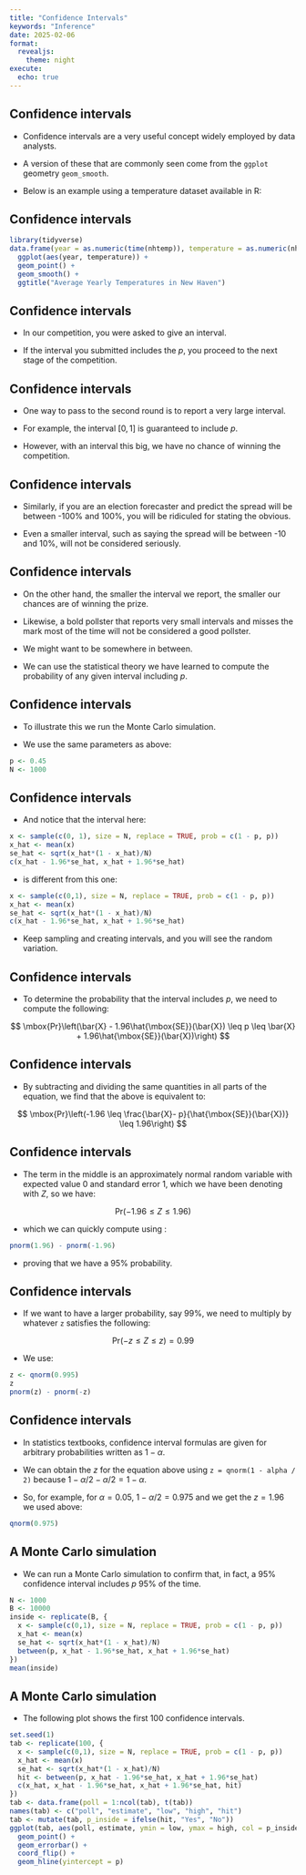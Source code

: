 ```yaml
---
title: "Confidence Intervals"
keywords: "Inference"
date: 2025-02-06
format:
  revealjs:
    theme: night
execute: 
  echo: true
---
```

## Confidence intervals

- Confidence intervals are a very useful concept widely employed by data analysts.

- A version of these that are commonly seen come from the `ggplot` geometry `geom_smooth`.

- Below is an example using a temperature dataset available in R:



## Confidence intervals

```r
library(tidyverse) 
data.frame(year = as.numeric(time(nhtemp)), temperature = as.numeric(nhtemp)) |> 
  ggplot(aes(year, temperature)) +  
  geom_point() +  
  geom_smooth() +  
  ggtitle("Average Yearly Temperatures in New Haven") 
``` 


## Confidence intervals


- In our competition, you were asked to give an interval.

- If the interval you submitted includes the $p$, you proceed to the next stage of the competition.



## Confidence intervals

- One way to pass to the second round is to report a very large interval.

- For example, the interval $[0,1]$ is guaranteed to include $p$.

- However, with an interval this big, we have no chance of winning the competition.




## Confidence intervals

- Similarly, if you are an election forecaster and predict the spread will be between -100% and 100%, you will be ridiculed for stating the obvious.

- Even a smaller interval, such as saying the spread will be between -10 and 10%, will not be considered seriously.

## Confidence intervals

- On the other hand, the smaller the interval we report, the smaller our chances are of winning the prize.

- Likewise, a bold pollster that reports very small intervals and misses the mark most of the time will not be considered a good pollster.

- We might want to be somewhere in between.

- We can use the statistical theory we have learned to compute the probability of any given interval including $p$.




## Confidence intervals

- To illustrate this we run the Monte Carlo simulation.

- We use the same parameters as above:

```r
p <- 0.45 
N <- 1000 
``` 




## Confidence intervals

- And notice that the interval here:

```r
x <- sample(c(0, 1), size = N, replace = TRUE, prob = c(1 - p, p)) 
x_hat <- mean(x) 
se_hat <- sqrt(x_hat*(1 - x_hat)/N) 
c(x_hat - 1.96*se_hat, x_hat + 1.96*se_hat) 
``` 

- is different from this one:

```r
x <- sample(c(0,1), size = N, replace = TRUE, prob = c(1 - p, p)) 
x_hat <- mean(x) 
se_hat <- sqrt(x_hat*(1 - x_hat)/N) 
c(x_hat - 1.96*se_hat, x_hat + 1.96*se_hat) 
``` 

- Keep sampling and creating intervals, and you will see the random variation.



## Confidence intervals

- To determine the probability that the interval includes $p$, we need to compute the following:


$$
\mbox{Pr}\left(\bar{X} - 1.96\hat{\mbox{SE}}(\bar{X}) \leq p \leq \bar{X} + 1.96\hat{\mbox{SE}}(\bar{X})\right) 
$$

## Confidence intervals

- By subtracting and dividing the same quantities in all parts of the equation, we find that the above is equivalent to:


$$
\mbox{Pr}\left(-1.96 \leq \frac{\bar{X}- p}{\hat{\mbox{SE}}(\bar{X})} \leq  1.96\right) 
$$



## Confidence intervals

- The term in the middle is an approximately normal random variable with expected value 0 and standard error 1, which we have been denoting with $Z$, so we have:


$$
\mbox{Pr}\left(-1.96 \leq Z \leq  1.96\right) 
$$

- which we can quickly compute using :

```r
pnorm(1.96) - pnorm(-1.96) 
``` 

- proving that we have a 95% probability.



## Confidence intervals

- If we want to have a larger probability, say 99%, we need to multiply by whatever `z` satisfies the following:


$$
\mbox{Pr}\left(-z \leq Z \leq  z\right) = 0.99 
$$

- We use:

```r
z <- qnorm(0.995) 
z 
pnorm(z) - pnorm(-z) 
``` 


## Confidence intervals

- In statistics textbooks, confidence interval formulas are given for arbitrary  probabilities written as $1-\alpha$.

- We can obtain the $z$ for the equation above using `z = qnorm(1 - alpha / 2)` because $1 - \alpha/2 - \alpha/2 = 1 - \alpha$.


- So, for example, for $\alpha=0.05$, $1 - \alpha/2 = 0.975$ and we get the $z=1.96$ we used above:

```r
qnorm(0.975) 
``` 



## A Monte Carlo simulation

- We can run a Monte Carlo simulation to confirm that, in fact, a 95% confidence interval includes $p$ 95% of the time.


```r
N <- 1000 
B <- 10000 
inside <- replicate(B, { 
  x <- sample(c(0,1), size = N, replace = TRUE, prob = c(1 - p, p)) 
  x_hat <- mean(x) 
  se_hat <- sqrt(x_hat*(1 - x_hat)/N) 
  between(p, x_hat - 1.96*se_hat, x_hat + 1.96*se_hat) 
}) 
mean(inside) 
``` 

## A Monte Carlo simulation

- The following plot shows the first 100 confidence intervals.


```r
set.seed(1) 
tab <- replicate(100, { 
  x <- sample(c(0,1), size = N, replace = TRUE, prob = c(1 - p, p)) 
  x_hat <- mean(x) 
  se_hat <- sqrt(x_hat*(1 - x_hat)/N) 
  hit <- between(p, x_hat - 1.96*se_hat, x_hat + 1.96*se_hat) 
  c(x_hat, x_hat - 1.96*se_hat, x_hat + 1.96*se_hat, hit) 
}) 
tab <- data.frame(poll = 1:ncol(tab), t(tab)) 
names(tab) <- c("poll", "estimate", "low", "high", "hit") 
tab <- mutate(tab, p_inside = ifelse(hit, "Yes", "No")) 
ggplot(tab, aes(poll, estimate, ymin = low, ymax = high, col = p_inside)) +  
  geom_point() + 
  geom_errorbar() +  
  coord_flip() +  
  geom_hline(yintercept = p) 
``` 


